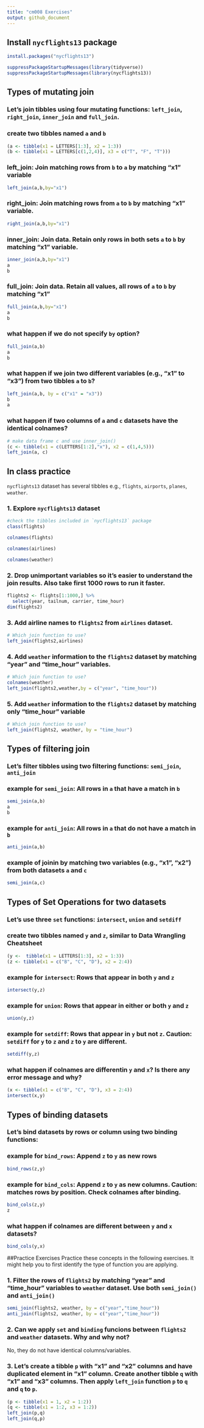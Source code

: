 ---
title: "cm008 Exercises"
output: github_document
---

## Install `nycflights13` package

```{r,eval=FALSE}
install.packages("nycflights13")
```

```{r}
suppressPackageStartupMessages(library(tidyverse))
suppressPackageStartupMessages(library(nycflights13))
```

## Types of mutating join

### Let's join tibbles using four mutating functions:  `left_join`, `right_join`, `inner_join` and `full_join`.

### create two tibbles named `a` and `b`

```{r}
(a <- tibble(x1 = LETTERS[1:3], x2 = 1:3))
(b <- tibble(x1 = LETTERS[c(1,2,4)], x3 = c("T", "F", "T")))
```

### left_join: Join matching rows from `b` to `a` by matching "x1" variable

```{r}
left_join(a,b,by="x1")
```

### right_join: Join matching rows from `a` to `b` by matching "x1" variable.

```{r}
right_join(a,b,by="x1")
```

### inner_join: Join data. Retain only rows in both sets `a` to `b` by matching "x1" variable.

```{r}
inner_join(a,b,by="x1")
a
b
```

### full_join: Join data. Retain all values, all rows of `a` to `b` by matching "x1"

```{r}
full_join(a,b,by="x1")
a
b
```

### what happen if we do not specify `by` option?

```{r}
full_join(a,b)
a
b
```

### what happen if we join two different variables (e.g., "x1" to "x3") from two tibbles `a` to `b`?

```{r}
left_join(a,b, by = c("x1" = "x3"))
b
a
```

### what happen if two columns of `a` and `c` datasets have the identical colnames?

```{r}
# make data frame c and use inner_join()
(c <- tibble(x1 = c(LETTERS[1:2],"x"), x2 = c(1,4,5)))
left_join(a, c)
```

## In class practice

`nycflights13` dataset has several tibbles e.g., `flights`, `airports`, `planes`, `weather`.

### 1. Explore `nycflights13` dataset

```{r}
#check the tibbles included in `nycflights13` package
class(flights)

colnames(flights)

colnames(airlines)

colnames(weather)
```

### 2. Drop unimportant variables so it's easier to understand the join results. Also take first 1000 rows to run it faster.

```{r}
flights2 <- flights[1:1000,] %>% 
  select(year, tailnum, carrier, time_hour)
dim(flights2)
```

### 3. Add airline names to `flights2` from `airlines` dataset.

```{r}
# Which join function to use?
left_join(flights2,airlines)
```

### 4. Add `weather` information to the `flights2` dataset by matching "year" and "time_hour" variables.

```{r}
# Which join function to use?
colnames(weather)
left_join(flights2,weather,by = c("year", "time_hour"))
```

### 5. Add `weather` information to the `flights2` dataset by matching only "time_hour" variable

```{r}
# Which join function to use?
left_join(flights2, weather, by = "time_hour")
```

## Types of filtering join

### Let's filter tibbles using two filtering functions: `semi_join`, `anti_join` 


### example for `semi_join`: All rows in `a` that have a match in `b`

```{r}
semi_join(a,b)
a
b
```

### example for `anti_join`: All rows in `a` that do not have a match in `b`
```{r}
anti_join(a,b)
```

### example of joinin by matching two variables (e.g., "x1", "x2") from both datasets `a` and `c`

```{r}
semi_join(a,c)
```

## Types of Set Operations for two datasets

### Let's use three `set` functions: `intersect`, `union` and `setdiff` 

### create two tibbles named `y` and `z`, similar to Data Wrangling Cheatsheet

```{r}
(y <-  tibble(x1 = LETTERS[1:3], x2 = 1:3))
(z <- tibble(x1 = c("B", "C", "D"), x2 = 2:4))
```

### example for `intersect`: Rows that appear in both `y` and `z`

```{r}
intersect(y,z)
```

### example for `union`: Rows that appear in either or both `y` and `z`

```{r}
union(y,z)
```

### example for `setdiff`: Rows that appear in `y` but not `z`. __Caution:__ `setdiff` for `y` to `z` and `z` to `y` are different.

```{r}
setdiff(y,z)
```

### what happen if colnames are differentin `y` and `x`? Is there any error message and why?

```{r}
(x <- tibble(x1 = c("B", "C", "D"), x3 = 2:4))
intersect(x,y)
```

## Types of binding datasets

### Let's bind datasets by rows or column using two binding functions:

### example for `bind_rows`: Append `z` to `y` as new rows

```{r}
bind_rows(z,y)
```

### example for `bind_cols`: Append `z` to `y` as new columns. __Caution__: matches rows by position. Check colnames after binding.

```{r}
bind_cols(z,y)
z
```

### what happen if colnames are different between `y` and `x` datasets?

```{r}
bind_cols(y,x)
```

##Practice Exercises
Practice these concepts in the following exercises. It might help you to first identify the type of function you are applying.

### 1. Filter the rows of `flights2` by matching "year" and "time_hour" variables to `weather` dataset. Use both `semi_join()` and `anti_join()`
```{r}
semi_join(flights2, weather, by = c("year","time_hour"))
anti_join(flights2, weather, by = c("year","time_hour"))
```

### 2. Can we apply `set` and `binding` funcions between `flights2` and `weather` datasets. Why and why not?

No, they do not have identical columns/variables.

### 3. Let's create a tibble `p` with "x1" and "x2" columns and have duplicated element in "x1" column. Create another tibble `q` with "x1" and "x3" columns. Then apply `left_join` function `p` to `q` and `q` to `p`.
```{r}
(p <- tibble(x1 = 1, x2 = 1:2))
(q <- tibble(x1 = 1:2, x3 = 1:2))
left_join(p,q)
left_join(q,p)
```
